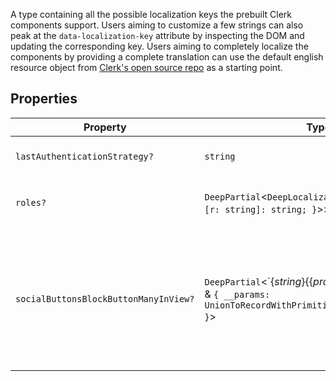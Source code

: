 A type containing all the possible localization keys the prebuilt Clerk components support.
Users aiming to customize a few strings can also peak at the `data-localization-key` attribute by inspecting
the DOM and updating the corresponding key.
Users aiming to completely localize the components by providing a complete translation can use
the default english resource object from [Clerk's open source repo](https://github.com/clerk/javascript)
as a starting point.

## Properties

| Property                                                                              | Type                                                                                                                                     | Description                                                                                                                                                                                                                               |
| ------------------------------------------------------------------------------------- | ---------------------------------------------------------------------------------------------------------------------------------------- | ----------------------------------------------------------------------------------------------------------------------------------------------------------------------------------------------------------------------------------------- |
| <a id="lastauthenticationstrategy"></a> `lastAuthenticationStrategy?`                 | `string`                                                                                                                                 | Label for the “Last used” badge on authentication strategies.                                                                                                                                                                             |
| <a id="roles"></a> `roles?`                                                           | `DeepPartial`\<`DeepLocalizationWithoutObjects`\<<code>\{ [r: string]: string; \}</code>\>\>                                             | Add role keys and their localized values, e.g. `roles: { 'org:teacher': 'Teacher'}`.                                                                                                                                                      |
| <a id="socialbuttonsblockbuttonmanyinview"></a> `socialButtonsBlockButtonManyInView?` | `DeepPartial`\<\`$\{string\}\{\{provider\|titleize\}\}$\{string\}\` & <code>\{ \_\_params: UnionToRecordWithPrimitives\<T\>; \}</code>\> | It should be used to provide a shorter variation of `socialButtonsBlockButton`. It is explicitly typed, in order to avoid contributions that use LLM tools to generate translations that misinterpret the correct usage of this property. |
